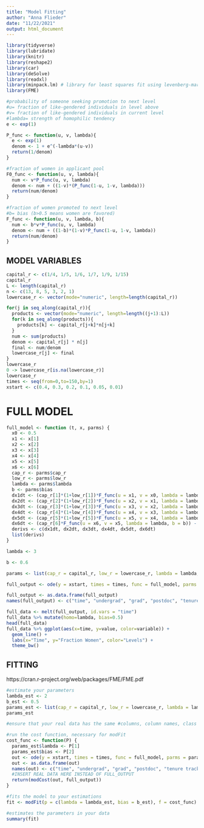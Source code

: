 ```yaml
---
title: "Model Fitting"
author: "Anna Flieder"
date: "11/22/2021"
output: html_document
---
```


```r
library(tidyverse)
library(lubridate)
library(knitr)
library(reshape2)
library(car)
library(deSolve)
library(readxl)
library(minpack.lm) # library for least squares fit using levenberg-marquart algorithm
library(FME)
```


```r
#probability of someone seeking promotion to next level
#u= fraction of like-gendered individuals in level above
#v= fraction of like-gendered individuals in current level
#lambda= strength of homophilic tendency
e <- exp(1)

P_func <- function(u, v, lambda){
  e <- exp(1)
  denom <- 1 + e^(-lambda*(u-v))
  return(1/denom)
}

#fraction of women in applicant pool
F0_func <- function(u, v, lambda){
  num <- v*P_func(u, v, lambda)
  denom <- num + ((1-v)*(P_func(1-u, 1-v, lambda)))
  return(num/denom)
}

#fraction of women promoted to next level
#b= bias (b>0.5 means women are favored)
F_func <- function(u, v, lambda, b){
  num <- b*v*P_func(u, v, lambda)
  denom <- num + ((1-b)*(1-v)*P_func(1-u, 1-v, lambda))
  return(num/denom)
}
```


## MODEL VARIABLES

```r
capital_r <- c(1/4, 1/5, 1/6, 1/7, 1/9, 1/15)
capital_r
L <- length(capital_r)
n <- c(13, 8, 5, 3, 2, 1)
lowercase_r <- vector(mode="numeric", length=length(capital_r))

for(j in seq_along(capital_r)){
  products <- vector(mode="numeric", length=length((j+1):L))
  for(k in seq_along(products)){
    products[k] <- capital_r[j+k]*n[j+k]
  }
  num <- sum(products)
  denom <- capital_r[j] * n[j]
  final <- num/denom
  lowercase_r[j] <- final
}
lowercase_r
0 -> lowercase_r[is.na(lowercase_r)]
lowercase_r
times <- seq(from=0,to=150,by=1)
xstart <- c(0.4, 0.3, 0.2, 0.1, 0.05, 0.01)
```


# FULL MODEL

```r
full_model <- function (t, x, parms) {
  x0 <- 0.5
  x1 <- x[1]
  x2 <- x[2]
  x3 <- x[3]
  x4 <- x[4]
  x5 <- x[5]
  x6 <- x[6]
  cap_r <- parms$cap_r
  low_r <- parms$low_r
  lambda <- parms$lambda
  b <- parms$bias
  dx1dt <- (cap_r[1]*(1+low_r[1])*F_func(u = x1, v = x0, lambda = lambda, b = b)) - (cap_r[1]*x1) - (cap_r[1]*low_r[1]*F_func(u = x2, v = x1, lambda = lambda, b = b))
  dx2dt <- (cap_r[2]*(1+low_r[2])*F_func(u = x2, v = x1, lambda = lambda, b = b)) - (cap_r[2]*x2) - (cap_r[2]*low_r[2]*F_func(u = x3, v = x2, lambda = lambda, b = b))
  dx3dt <- (cap_r[3]*(1+low_r[3])*F_func(u = x3, v = x2, lambda = lambda, b = b)) - (cap_r[3]*x3) - (cap_r[3]*low_r[3]*F_func(u = x4, v = x3, lambda = lambda, b = b))
  dx4dt <- (cap_r[4]*(1+low_r[4])*F_func(u = x4, v = x3, lambda = lambda, b = b)) - (cap_r[4]*x4) - (cap_r[4]*low_r[4]*F_func(u = x5, v = x4, lambda = lambda, b = b))
  dx5dt <- (cap_r[5]*(1+low_r[5])*F_func(u = x5, v = x4, lambda = lambda, b = b)) - (cap_r[5]*x5) - (cap_r[5]*low_r[5]*F_func(u = x6, v = x5, lambda = lambda, b = b))
  dx6dt <- (cap_r[6]*F_func(u = x6, v = x5, lambda = lambda, b = b)) - (cap_r[6]*x6)
  derivs <- c(dx1dt, dx2dt, dx3dt, dx4dt, dx5dt, dx6dt)
  list(derivs)
}

lambda <- 3

b <- 0.6

params <- list(cap_r = capital_r, low_r = lowercase_r, lambda = lambda, bias = b)

full_output <- ode(y = xstart, times = times, func = full_model, parms = params)

full_output <- as.data.frame(full_output)
names(full_output) <- c("time", "undergrad", "grad", "postdoc", "tenure track", "tenured prof", "full prof")

full_data <- melt(full_output, id.vars = "time")
full_data %>% mutate(homo=lambda, bias=0.5)
head(full_data)
full_data %>% ggplot(aes(x=time, y=value, color=variable)) +
  geom_line() +
  labs(x="Time", y="Fraction Women", color="Levels") +
  theme_bw()
```

## FITTING

https://cran.r-project.org/web/packages/FME/FME.pdf
```r
#estimate your parameters
lambda_est <- 2
b_est <- 0.5
params_est <- list(cap_r = capital_r, low_r = lowercase_r, lambda = lambda_est, bias = b_est)
params_est

#ensure that your real data has the same #columns, column names, class as full_output

#run the cost function, necessary for modFit
cost_func <- function(P) {
  params_est$lambda <- P[1]
  params_est$bias <- P[2]
  out <- ode(y = xstart, times = times, func = full_model, parms = params_est)
  out <- as.data.frame(out)
  names(out) <- c("time", "undergrad", "grad", "postdoc", "tenure track", "tenured prof", "full prof")
  #INSERT REAL DATA HERE INSTEAD OF FULL_OUTPUT
  return(modCost(out, full_output))
}

#fits the model to your estimations
fit <- modFit(p = c(lambda = lambda_est, bias = b_est), f = cost_func)

#estimates the parameters in your data
summary(fit)
```




